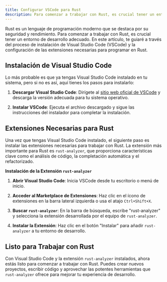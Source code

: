 ```yaml
---
title: Configurar VSCode para Rust
description: Para comenzar a trabajar con Rust, es crucial tener un entorno de desarrollo adecuado. En este artículo, te guiaré a través del proceso de instalación de Visual Studio Code (VSCode) y la configuración de las extensiones necesarias para programar en Rust.
---
```


Rust es un lenguaje de programación moderno que se destaca por su seguridad y rendimiento. Para comenzar a trabajar con Rust, es crucial tener un entorno de desarrollo adecuado. En este artículo, te guiaré a través del proceso de instalación de Visual Studio Code (VSCode) y la configuración de las extensiones necesarias para programar en Rust.

## Instalación de Visual Studio Code

Lo más probable es que ya tengas Visual Studio Code instalado en tu sistema, pero si no es así, aquí tienes los pasos para instalarlo:

1. **Descargar Visual Studio Code**: Dirígete al [sitio web oficial de VSCode](https://code.visualstudio.com/) y descarga la versión adecuada para tu sistema operativo.

2. **Instalar VSCode**: Ejecuta el archivo descargado y sigue las instrucciones del instalador para completar la instalación.

## Extensiones Necesarias para Rust

Una vez que tengas Visual Studio Code instalado, el siguiente paso es instalar las extensiones necesarias para trabajar con Rust. La extensión más importante para Rust es `rust-analyzer`, que proporciona características clave como el análisis de código, la completación automática y el refactorizado.

**Instalación de la Extensión `rust-analyzer`**

1. **Abrir Visual Studio Code**: Inicia VSCode desde tu escritorio o menú de inicio.

2. **Acceder al Marketplace de Extensiones**: Haz clic en el ícono de extensiones en la barra lateral izquierda o usa el atajo `Ctrl+Shift+X`.

3. **Buscar `rust-analyzer`**: En la barra de búsqueda, escribe "rust-analyzer" y selecciona la extensión desarrollada por el equipo de `rust-analyzer`.

4. **Instalar la Extensión**: Haz clic en el botón "Instalar" para añadir `rust-analyzer` a tu entorno de desarrollo.

## Listo para Trabajar con Rust

Con Visual Studio Code y la extensión `rust-analyzer` instalados, ahora estás listo para comenzar a trabajar con Rust. Puedes crear nuevos proyectos, escribir código y aprovechar las potentes herramientas que `rust-analyzer` ofrece para mejorar tu experiencia de desarrollo.
